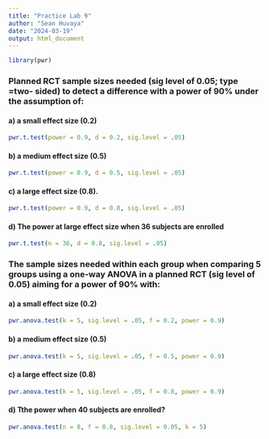 ```yaml
---
title: "Practice Lab 9"
author: "Sean Huvaya"
date: "2024-03-19"
output: html_document
---
```


```r
library(pwr)
```

### Planned RCT sample sizes needed (sig level of 0.05; type =two- sided) to detect a difference with a power of 90% under the assumption of:
#### a)	a small effect size (0.2)
```r
pwr.t.test(power = 0.9, d = 0.2, sig.level = .05)
```

#### b)	a medium effect size (0.5)
```r
pwr.t.test(power = 0.9, d = 0.5, sig.level = .05)
```
#### c)	a large effect size (0.8).
```r
pwr.t.test(power = 0.9, d = 0.8, sig.level = .05)
```
#### d) The power at large effect size when 36 subjects are enrolled
```r
pwr.t.test(n = 36, d = 0.8, sig.level = .05)
```
### The sample sizes needed within each group when comparing 5 groups using a one-way ANOVA in a planned RCT (sig level of 0.05) aiming for a power of 90% with:
#### a) a small effect size (0.2)
```r
pwr.anova.test(k = 5, sig.level = .05, f = 0.2, power = 0.9)
```
#### b) a medium effect size (0.5)
```r
pwr.anova.test(k = 5, sig.level = .05, f = 0.5, power = 0.9)
```
#### c) a large effect size (0.8)
```r
pwr.anova.test(k = 5, sig.level = .05, f = 0.8, power = 0.9)
```
#### d) Tthe power when 40 subjects are enrolled?
```r
pwr.anova.test(n = 8, f = 0.8, sig.level = 0.05, k = 5)
```